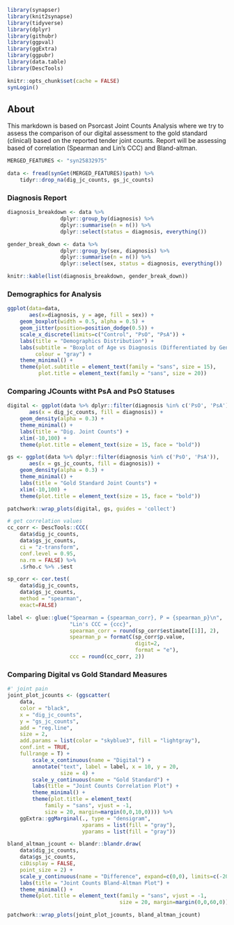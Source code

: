 ```r
library(synapser)
library(knit2synapse)
library(tidyverse)
library(dplyr)
library(githubr)
library(ggpval)
library(ggExtra)
library(ggpubr)
library(data.table)
library(DescTools)

knitr::opts_chunk$set(cache = FALSE)
synLogin()
```

## About
This markdown is based on Psorcast Joint Counts Analysis where we try to assess the comparison of our digital assessment to the gold standard (clinical) based on the reported tender joint counts. Report will be assessing based of correlation (Spearman and Lin's CCC) and Bland-altman. 

```r
MERGED_FEATURES <- "syn25832975"
```

```r
data <- fread(synGet(MERGED_FEATURES)$path) %>%
    tidyr::drop_na(dig_jc_counts, gs_jc_counts)
```

### Diagnosis Report
```r
diagnosis_breakdown <- data %>% 
                 dplyr::group_by(diagnosis) %>% 
                 dplyr::summarise(n = n()) %>%
                 dplyr::select(status = diagnosis, everything())

gender_break_down <- data %>% 
                 dplyr::group_by(sex, diagnosis) %>% 
                 dplyr::summarise(n = n()) %>%
                 dplyr::select(sex, status = diagnosis, everything())

knitr::kable(list(diagnosis_breakdown, gender_break_down))
```

### Demographics for Analysis
```r
ggplot(data=data, 
       aes(x=diagnosis, y = age, fill = sex)) +
    geom_boxplot(width = 0.5, alpha = 0.5) +
    geom_jitter(position=position_dodge(0.5)) + 
    scale_x_discrete(limits=c("Control", "PsO", "PsA")) +
    labs(title = "Demographics Distribution") +
    labs(subtitle = "Boxplot of Age vs Diagnosis (Differentiated by Gender)",
         colour = "gray") +
    theme_minimal() +  
    theme(plot.subtitle = element_text(family = "sans", size = 15),
          plot.title = element_text(family = "sans", size = 20))
```

### Comparing JCounts witht PsA and PsO Statuses
```r
digital <- ggplot(data %>% dplyr::filter(diagnosis %in% c('PsO', 'PsA')), 
       aes(x = dig_jc_counts, fill = diagnosis)) + 
    geom_density(alpha = 0.3) +
    theme_minimal() +
    labs(title = "Dig. Joint Counts") +
    xlim(-10,100) +
    theme(plot.title = element_text(size = 15, face = "bold"))

gs <- ggplot(data %>% dplyr::filter(diagnosis %in% c('PsO', 'PsA')), 
       aes(x = gs_jc_counts, fill = diagnosis)) + 
    geom_density(alpha = 0.3) +
    theme_minimal() +
    labs(title = "Gold Standard Joint Counts") +
    xlim(-10,100) +
    theme(plot.title = element_text(size = 15, face = "bold"))

patchwork::wrap_plots(digital, gs, guides = 'collect')
```


```r
# get correlation values
cc_corr <- DescTools::CCC(
    data$dig_jc_counts, 
    data$gs_jc_counts, 
    ci = "z-transform", 
    conf.level = 0.95, 
    na.rm = FALSE) %>% 
    .$rho.c %>% .$est

sp_corr <- cor.test(
    data$dig_jc_counts, 
    data$gs_jc_counts, 
    method = "spearman",
    exact=FALSE)

label <- glue::glue("Spearman = {spearman_corr}, P = {spearman_p}\n",
                    "Lin's CCC = {ccc}",
                    spearman_corr = round(sp_corr$estimate[[1]], 2),
                    spearman_p = formatC(sp_corr$p.value, 
                                         digit=2, 
                                         format = "e"),
                    ccc = round(cc_corr, 2))

```


### Comparing Digital vs Gold Standard Measures
```r

#' joint pain
joint_plot_jcounts <- (ggscatter(
    data, 
    color = "black",
    x = "dig_jc_counts", 
    y = "gs_jc_counts", 
    add = "reg.line", 
    size = 2,
    add.params = list(color = "skyblue3", fill = "lightgray"),
    conf.int = TRUE,
    fullrange = T) + 
        scale_x_continuous(name = "Digital") +
        annotate("text", label = label, x = 10, y = 20, 
                 size = 4) +
        scale_y_continuous(name = "Gold Standard") + 
        labs(title = "Joint Counts Correlation Plot") +
        theme_minimal() +
        theme(plot.title = element_text(
            family = "sans", vjust = -1,
            size = 20, margin=margin(0,0,10,0)))) %>%
    ggExtra::ggMarginal(., type = "densigram", 
                        xparams = list(fill = "gray"), 
                        yparams = list(fill = "gray"))

bland_altman_jcount <- blandr::blandr.draw(
    data$dig_jc_counts, 
    data$gs_jc_counts, 
    ciDisplay = FALSE,
    point_size = 2) + 
    scale_y_continuous(name = "Difference", expand=c(0,0), limits=c(-20,50)) +
    labs(title = "Joint Counts Bland-Altman Plot") + 
    theme_minimal() + 
    theme(plot.title = element_text(family = "sans", vjust = -1, 
                                    size = 20, margin=margin(0,0,60,0)))

patchwork::wrap_plots(joint_plot_jcounts, bland_altman_jcount)
```

